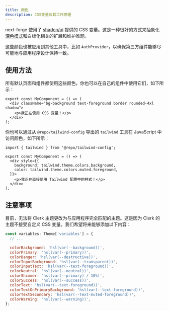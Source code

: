 ```yaml
---
title: 颜色
description: CSS变量及其工作原理
---
```


next-forge 使用了 [shadcn/ui](https://ui.shadcn.com/) 提供的 CSS 变量。这是一种很好的方式来抽象化[深色模式](/design-system/dark-mode)和白标化相关的扩展和维护难题。

这些颜色也被应用到其他工具中，比如 `AuthProvider`，以确保第三方组件能够尽可能地与应用程序设计保持一致。

## 使用方法

所有默认页面和组件都使用这些颜色。你也可以在自己的组件中使用它们，如下所示：

```component.tsx
export const MyComponent = () => (
  <div className="bg-background text-foreground border rounded-4xl shadow">
    <p>我正在使用 CSS 变量！</p>
  </div>
);
```

你也可以通过从 `@repo/tailwind-config` 导出的 `tailwind` 工具在 JavaScript 中访问颜色，如下所示：

```tsx component.tsx
import { tailwind } from '@repo/tailwind-config';

export const MyComponent = () => (
  <div style={{
    background: tailwind.theme.colors.background,
    color: tailwind.theme.colors.muted.foreground,
  }}>
    <p>我正在直接使用 Tailwind 配置中的样式！</p>
  </div>
);
```

## 注意事项

目前，无法将 Clerk 主题更改为与应用程序完全匹配的主题。这是因为 Clerk 的主题不接受自定义 CSS 变量。我们希望将来能够添加以下内容：

```jsx packages/design-system/providers/clerk.tsx {4-15}
const variables: Theme['variables'] = {
  // ...

  colorBackground: 'hsl(var(--background))',
  colorPrimary: 'hsl(var(--primary))',
  colorDanger: 'hsl(var(--destructive))',
  colorInputBackground: 'hsl(var(--transparent))',
  colorInputText: 'hsl(var(--text-foreground))',
  colorNeutral: 'hsl(var(--neutral))',
  colorShimmer: 'hsl(var(--primary) / 10%)',
  colorSuccess: 'hsl(var(--success))',
  colorText: 'hsl(var(--text-foreground))',
  colorTextOnPrimaryBackground: 'hsl(var(--text-foreground))',
  colorTextSecondary: 'hsl(var(--text-muted-foreground))',
  colorWarning: 'hsl(var(--warning))',
};
```
